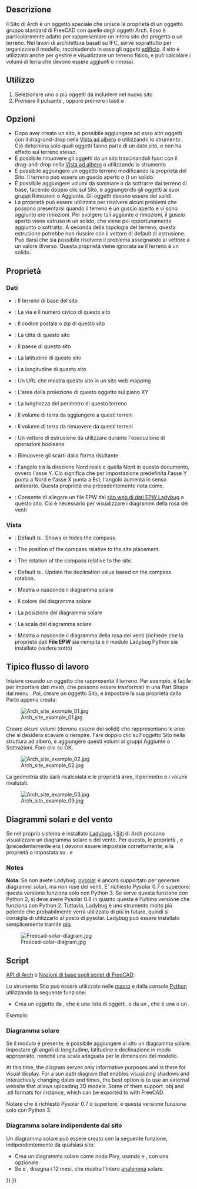 <languages/>

<div class="mw-translate-fuzzy">
{{Docnav/it
|[[Arch_Project/it|Progetto]]
|[[Arch_Building/it|Edificio]]
|[[Arch_Workbench/it|Arch]]
|IconL=Arch_Project.svg
|IconR=Arch_Building.svg
|IconC=Workbench_Arch.svg
}}
</div>

{{VeryImportantMessage|THIS COMMAND IS PART OF THE INTEGRATED [[BIM_Workbench|BIM WORKBENCH]] IN V1.0<br>
This page has been updated for that version.}}

<div class="mw-translate-fuzzy">
{{GuiCommand/it
|Name=Arch Site
|Name/it=Sito
|Workbenches=[[Arch_Workbench/it|Arch]]
|MenuLocation=Arch → Sito
|Shortcut={{KEY|S}} {{KEY|I}}
|SeeAlso=[[Arch_Floor/it|Piano]], [[Arch_Building/it|Edificio]]
}}
</div>

<span id="Description"></span>
==Descrizione==

<div class="mw-translate-fuzzy">
Il Sito di Arch è un oggetto speciale che unisce le proprietà di un oggetto gruppo standard di FreeCAD con quelle degli oggetti Arch. Esso è particolarmente adatto per rappresentare un intero sito del progetto o un terreno. Nei lavori di architettura basati su IFC, serve soprattutto per organizzare il modello, racchiudendo in esso gli oggetti  [[Arch Building/it|edificio]]. Il sito è utilizzato anche per gestire e visualizzare un terreno fisico, e può calcolare i volumi di terra che devono essere aggiunti o rimossi.
</div>

<span id="Usage"></span>
==Utilizzo==

<div class="mw-translate-fuzzy">
# Selezionare uno o più oggetti da includere nel nuovo sito
# Premere il pulsante {{Button|[[Image:Arch Site.svg|16px]] [[Arch Site/it|Sito]]}}, oppure premere i tasti {{KEY|S}} e {{KEY|I}}
</div>

<span id="Options"></span>
== Opzioni ==

* Dopo aver creato un sito, è possibile aggiungere ad esso altri oggetti con il drag-and-drop nella [[Tree_view/it|Vista ad albero]] o utilizzando lo strumento {{Button|[[Image:Arch Add.svg|16px]] [[Arch Add/it|Aggiungi]]}}. Ciò determina solo quali oggetti fanno parte di un dato sito, e non ha effetto sul terreno stesso.
* È possibile rimuovere gli oggetti da un sito trascinandoli fuori con il drag-and-drop nella [[Tree_view/it|Vista ad albero]] o utilizzando lo strumento {{Button|[[Image:Arch Remove.svg|16px]] [[Arch Remove/it|Rimuovi]]}}
* È possibile aggiungere un oggetto terreno modificando la proprietà {{PropertyData|Terrain}} del Sito. Il terreno può essere un guscio aperto o ({{Version/it|0.21}}) un solido.
* È possibile aggiungere volumi da sommare o da sottrarre dal terreno di base, facendo doppio clic sul Sito, e aggiungendo gli oggetti ai suoi  gruppi Rimozioni o Aggiunte. Gli oggetti devono essere dei solidi.
* La proprietà {{PropertyData|Extrusion Vector}} può essere utilizzata per risolvere alcuni problemi che possono presentarsi quando il terreno è un guscio aperto e vi sono aggiunte e/o rimozioni. Per svolgere tali aggiunte o rimozioni, il guscio aperto viene estruso in un solido, che viene poi opportunamente aggiunto o sottratto. A seconda della topologia del terreno, questa estrusione potrebbe non riuscire con il vettore di default di estrusione. Può darsi che sia possibile risolvere il problema assegnando al vettore a un valore diverso. Questa proprietà viene ignorata se il terreno è un solido.

<span id="Properties"></span>
==Proprietà==

<span id="Data"></span>
=== Dati ===

{{Properties_Title|Site}}

<div class="mw-translate-fuzzy">
* {{PropertyData/it|Terrain}}: Il terreno di base del sito
* {{PropertyData/it|Address}}: La via e il numero civico di questo sito
* {{PropertyData/it|Postal Code}}: Il codice postale o zip di questo sito
* {{PropertyData/it|City}}: La città di questo sito
* {{PropertyData/it|Country}}: Il paese di questo sito
* {{PropertyData/it|Latitude}}: La latitudine di questo sito
* {{PropertyData/it|Longitude}}: La longitudine di questo sito
* {{PropertyData/it|Url}}: Un URL che mostra questo sito in un sito web mapping
* {{PropertyData/it|Projected Area}}: L'area della proiezione di questo oggetto sul piano XY
* {{PropertyData/it|Perimeter}}: La lunghezza del perimetro di questo terreno
* {{PropertyData/it|Addition Volume}}: Il volume di terra da aggiungere a questi terreni
* {{PropertyData/it|Subtraction Volume}}: Il volume di terra da rimuovere da questi terreni
* {{PropertyData/it|Extrusion Vector}}: Un vettore di estrusione da utilizzare durante l'esecuzione di operazioni booleane
* {{PropertyData/it|Remove Splitter}}: Rimuovere gli scarti dalla forma risultante
* {{PropertyData|Declination}}: l'angolo tra la direzione Nord reale e quella Nord in questo documento, ovvero l'asse Y. Ciò significa che per impostazione predefinita l'asse Y punta a Nord e l'asse X punta a Est; l'angolo aumenta in senso antiorario. Questa proprietà era precedentemente nota come{{PropertyData|North Deviation}}.
* {{PropertyData|EPW File}}: Consente di allegare un file EPW dal [https://www.ladybug.tools/epwmap/ sito web di dati EPW Ladybug] a questo sito. Ciò è necessario per visualizzare i diagrammi della rosa dei venti
</div>

<span id="View"></span>
=== Vista ===

{{Properties_Title|Compass}}

* {{PropertyView|Compass|Bool}}: Default is {{Value|False}}. Shows or hides the compass.
* {{PropertyView|Compass Position|Vector}}: The position of the compass relative to the site placement.
* {{PropertyView|Compass Rotation|Angle}}: The rotation of the compass relative to the site.
* {{PropertyView|Update Declination|Bool}}: Default is {{Value|False}}. Update the declination value based on the compass rotation.

{{Properties_Title|Site}}

<div class="mw-translate-fuzzy">
* {{PropertyView|Solar Diagram}}: Mostra o nasconde il diagramma solare
* {{PropertyView|Solar Diagram Color}}: Il colore del diagramma solare
* {{PropertyView|Solar Diagram Position}}: La posizione del diagramma solare
* {{PropertyView|Solar Diagram Scale}}: La scala del diagramma solare
* {{PropertyView|Wind Rose}}: Mostra o nasconde il diagramma della rosa dei venti (richiede che la proprietà dati '''File EPW''' sia riempita e il modulo Ladybug Python sia installato (vedere sotto)
</div>

<span id="Typical_workflow"></span>
== Tipico flusso di lavoro ==

Iniziare creando un oggetto che rappresenta il terreno. Per esempio, è facile per importare dati mesh, che possono essere trasformati in una Part Shape dal menu {{MenuCommand|Part → Crea Forma da Mesh}}. Poi, creare un oggetto Sito, e impostare la sua proprietà {{PropertyData|Terrain}} dalla Parte appena creata:

[[Image:Arch site example 01.jpg]]

Creare alcuni volumi (devono essere dei solidi) che rappresentano le aree che si desidera scavare o riempire. Fare doppio clic sull'oggetto Sito nella struttura ad albero, e aggiungere questi volumi ai gruppi Aggiunte o Sottrazioni. Fare clic su OK.

[[Image:Arch site example 02.jpg]]

La geometria sito sarà ricalcolata e le proprietà aree, il perimetro e i volumi rivalutati.

[[Image:Arch site example 03.jpg]]

<span id="Solar_and_wind_diagrams"></span>
== Diagrammi solari e del vento ==

<div class="mw-translate-fuzzy">
Se nel proprio sistema è installato [https://www.ladybug.tools/ladybug.html Ladybug], i [[Arch_Site/it|Siti]] di Arch possono visualizzare un diagramma solare o del vento. Per questo, le proprietà  {{PropertyData|Longitude}}, {{PropertyData|Latitude}} e {{PropertyData|Declination}} (precedentemente era {{PropertyData|North Deviation}}) devono essere impostate correttamente, e la proprietà {{PropertyView|Solar Diagram}} o {{PropertyView|Wind Rose}} impostata su {{TRUE}}. {{Version/it|0.17}} e {{Version/it|0.19}}
</div>

=== Notes ===

<div class="mw-translate-fuzzy">
'''Nota''': Se non avete Ladybug, [http://pysolar.org/ pysolar] è ancora supportato per generare diagrammi solari, ma non rose dei venti. E' richiesto Pysolar 0.7 o superiore; questa versione funziona solo con Python 3. Se serve questa funzione con Python 2, si deve avere Pysolar 0.6 in quanto questa è l'ultima versione che funziona con Python 2.
Tuttavia, Ladybug è uno strumento molto più potente che probabilmente verrà utilizzato di più in futuro, quindi si consiglia di utilizzarlo al posto di pysolar. Ladybug può essere installato semplicemente tramite [https://github.com/ladybug-tools/ladybug pip].
</div>

[[Image:Freecad-solar-diagram.jpg]]

<span id="Scripting"></span>
==Script==

{{Emphasis|Vedere anche:}} [[Arch_API/it|API di Arch]] e [[FreeCAD_Scripting_Basics/it|Nozioni di base sugli script di FreeCAD]].

Lo strumento Sito può essere utilizzato nelle [[Macros/it|macro]] e dalla console [[Python/it|Python]] utilizzando la seguente funzione:

{{Code|code=
Site = makeSite(objectslist=None, baseobj=None, name="Site")
}}

* Crea un oggetto {{incode|Site}} da {{incode|objectslist}}, che è una lista di oggetti, o da un {{incode|baseobj}}, che è una {{incode|Shape}} o un {{incode|Terrain}}.

Esempio:
{{Code|code=
import FreeCAD, Draft, Arch

p1 = FreeCAD.Vector(0, 0, 0)
p2 = FreeCAD.Vector(2000, 0, 0)
baseline = Draft.makeLine(p1, p2)
Wall = Arch.makeWall(baseline, length=None, width=150, height=2000)
FreeCAD.ActiveDocument.recompute()

Building = Arch.makeBuilding([Wall])
Site = Arch.makeSite([Building])

FreeCAD.ActiveDocument.recompute()
FreeCAD.Gui.ActiveDocument.ActiveView.viewIsometric()
}}

<span id="Solar_diagram"></span>
=== Diagramma solare ===

<div class="mw-translate-fuzzy">
Se il modulo {{incode|pysolar}} è presente, è possibile aggiungere al sito un diagramma solare. Impostare gli angoli di longitudine, latitudine e declinazione in modo appropriato, nonché una scala adeguata per le dimensioni del modello.
</div>

At this time, the diagram serves only informative purposes and is there for visual display. For a sun path diagram that enables visualizing shadows and interactively changing dates and times, the best option is to use an external website that allows uploading 3D models. Some of them support .obj and .stl formats for instance, which can be exported to with FreeCAD. 

Notare che è richiesto Pysolar 0.7 o superiore, e questa versione funziona solo con Python 3.

{{Code|code=
Site.Longitude = -46.38
Site.Latitude = -23.33
Site.Declination = 30
# Uncomment if you want to show the compass
# Site.ViewObject.Compass = True

Site.ViewObject.SolarDiagram = True
Site.ViewObject.SolarDiagramScale = 10000
FreeCAD.ActiveDocument.recompute()
}}

<span id="Solar_diagram_independent_of_Site"></span>
=== Diagramma solare indipendente dal sito ===

<div class="mw-translate-fuzzy">
Un diagramma solare può essere creato con la seguente funzione, indipendentemente da qualsiasi sito:
</div>
{{Code|code=
Node = makeSolarDiagram(longitude, latitude, scale=1, complete=False)
}}

<div class="mw-translate-fuzzy">
* Crea un diagramma solare come nodo Pivy, usando {{incode|longitude}} e {{incode|latitude}}, con una {{incode | scale}} opzionale.
* Se {{incode|complete}} è {{incode|True}}, disegna i 12 mesi, che mostra l'intero [https://en.wikipedia.org/wiki/Analemma analemma] solare.
</div>

{{Code|code=
import FreeCADGui, Arch

Node = Arch.makeSolarDiagram(-46.38, -23.33, scale=10000, complete=True)
FreeCAD.Gui.ActiveDocument.ActiveView.getSceneGraph().addChild(Node)
}}


<div class="mw-translate-fuzzy">
{{Docnav/it
|[[Arch_Project/it|Progetto]]
|[[Arch_Building/it|Edificio]]
|[[Arch_Workbench/it|Arch]]
|IconL=Arch_Project.svg
|IconR=Arch_Building.svg
|IconC=Workbench_Arch.svg
}}
</div>

{{BIM_Tools_navi{{#translation:}}}}
{{Userdocnavi{{#translation:}}}}